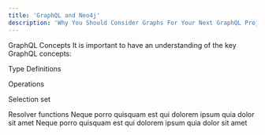 ```yaml
---
title: 'GraphQL and Neo4j'
description: 'Why You Should Consider Graphs For Your Next GraphQL Project.'
---
```

GraphQL Concepts
It is important to have an understanding of the key GraphQL concepts:

Type Definitions

Operations

Selection set

Resolver functions
<CardGroup cols={2}>
  <Card title="Bodrum News" icon="diagram-project" href="https://neo4j-graphql-render-typescript-production-7986.up.railway.app/" horizontal="true">
    Neque porro quisquam est qui dolorem ipsum quia dolor sit amet
  </Card>
   <Card title="Bodrum News" icon="diagram-project" href="https://neo4j-graphql-render-typescript-production-7986.up.railway.app/" horizontal="true">
    Neque porro quisquam est qui dolorem ipsum quia dolor sit amet
  </Card>
 
</CardGroup>
